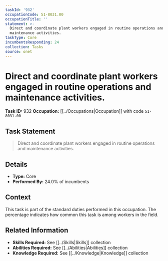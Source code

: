 ```yaml
---
taskId: '932'
occupationCode: 51-8031.00
occupationTitle: ''
statement: >-
  Direct and coordinate plant workers engaged in routine operations and
  maintenance activities.
taskType: Core
incumbentsResponding: 24
collection: Tasks
source: onet
---
```

# Direct and coordinate plant workers engaged in routine operations and maintenance activities.

**Task ID:** 932
**Occupation:** [[../Occupations|Occupation]] with code `51-8031.00`

## Task Statement

> Direct and coordinate plant workers engaged in routine operations and maintenance activities.

## Details

- **Type:** Core
- **Performed By:** 24.0% of incumbents

## Context

This task is part of the standard duties performed in this occupation. The percentage indicates how common this task is among workers in the field.

## Related Information

- **Skills Required:** See [[../Skills|Skills]] collection
- **Abilities Required:** See [[../Abilities|Abilities]] collection
- **Knowledge Required:** See [[../Knowledge|Knowledge]] collection
